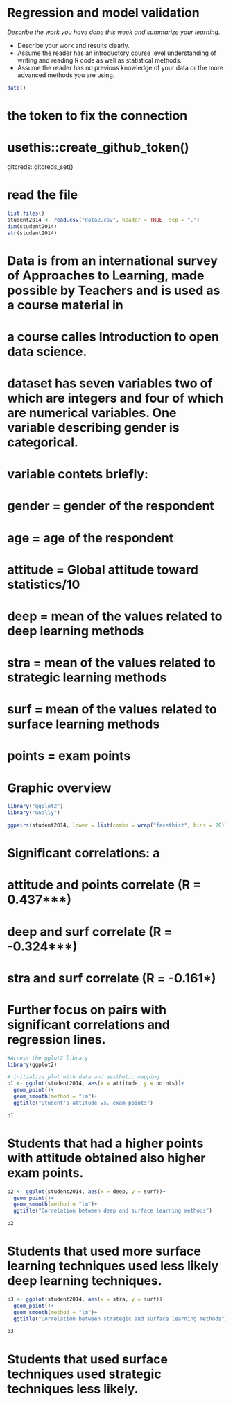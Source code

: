 # Regression and model validation

*Describe the work you have done this week and summarize your learning.*

- Describe your work and results clearly. 
- Assume the reader has an introductory course level understanding of writing and reading R code as well as statistical methods.
- Assume the reader has no previous knowledge of your data or the more advanced methods you are using.

```r
date()
```
# the token to fix the connection

# usethis::create_github_token()
gitcreds::gitcreds_set()

# read the file

```r
list.files()
student2014 <- read.csv("data2.csv", header = TRUE, sep = ",")
dim(student2014)
str(student2014)
```
 
# Data is from an international survey of Approaches to Learning, made possible by Teachers and is  used as a course material in
# a course calles Introduction  to open data science. 
# dataset has seven variables two of which are integers and four of which are numerical variables. One variable describing gender is categorical. 

# variable contets briefly: 
# gender = gender of the respondent
# age = age of the respondent
# attitude = Global attitude toward statistics/10
# deep = mean of the values related to deep learning methods
# stra = mean of the values related to strategic learning methods
# surf = mean of the values related to surface learning methods
# points = exam points

# Graphic overview

```r
library("ggplot2")
library("GGally")

ggpairs(student2014, lower = list(combo = wrap("facethist", bins = 20)))
```

# Significant correlations: a
# attitude and points correlate (R = 0.437***)
# deep and surf correlate (R = -0.324***)
# stra and surf correlate (R = -0.161*)

# Further focus on pairs with significant correlations and regression lines. 
```r
#Access the gglot2 library
library(ggplot2)

# initialize plot with data and aesthetic mapping
p1 <- ggplot(student2014, aes(x = attitude, y = points))+
  geom_point()+
  geom_smooth(method = "lm")+
  ggtitle("Student's attitude vs. exam points")

p1

```
# Students that had a higher points with attitude obtained also higher exam points. 

```r
p2 <- ggplot(student2014, aes(x = deep, y = surf))+
  geom_point()+
  geom_smooth(method = "lm")+
  ggtitle("Correlation between deep and surface learning methods")

p2

```

# Students that used more surface learning techniques used less likely deep learning techniques. 

```r
p3 <- ggplot(student2014, aes(x = stra, y = surf))+
  geom_point()+
  geom_smooth(method = "lm")+
  ggtitle("Correlation between strategic and surface learning methods")

p3

```
# Students that used surface techniques used strategic techniques less likely. 
